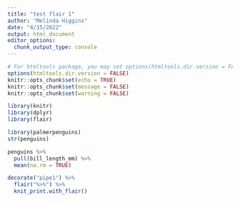 ```yaml
---
title: "test flair 1"
author: "Melinda Higgins"
date: "4/15/2022"
output: html_document
editor_options: 
  chunk_output_type: console
---
```


```r
# For htmltools package, you may set options(htmltools.dir.version = FALSE) to suppress the version number in the subdirectory name.
options(htmltools.dir.version = FALSE)
knitr::opts_chunk$set(echo = TRUE)
knitr::opts_chunk$set(message = FALSE)
knitr::opts_chunk$set(warning = FALSE)

library(knitr)
library(dplyr)
library(flair)
```

```r
library(palmerpenguins)
str(penguins)
```

```r
penguins %>%
  pull(bill_length_mm) %>%
  mean(na.rm = TRUE)
```

```r
decorate("pipe1") %>% 
  flair("%>%") %>% 
  knit_print.with_flair()
```

